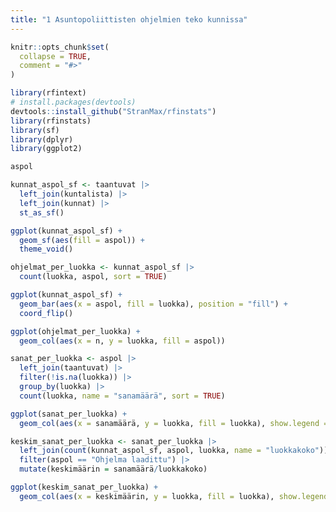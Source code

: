 ```yaml
---
title: "1 Asuntopoliittisten ohjelmien teko kunnissa"
---
```


```r
knitr::opts_chunk$set(
  collapse = TRUE,
  comment = "#>"
)
```

```r
library(rfintext)
# install.packages(devtools)
devtools::install_github("StranMax/rfinstats")
library(rfinstats)
library(sf)
library(dplyr)
library(ggplot2)
```

```r
aspol
```

```r
kunnat_aspol_sf <- taantuvat |>
  left_join(kuntalista) |>
  left_join(kunnat) |>
  st_as_sf()
```


```r
ggplot(kunnat_aspol_sf) +
  geom_sf(aes(fill = aspol)) +
  theme_void()
```

```r
ohjelmat_per_luokka <- kunnat_aspol_sf |>
  count(luokka, aspol, sort = TRUE)
```

```r
ggplot(kunnat_aspol_sf) +
  geom_bar(aes(x = aspol, fill = luokka), position = "fill") +
  coord_flip()
```


```r
ggplot(ohjelmat_per_luokka) +
  geom_col(aes(x = n, y = luokka, fill = aspol))
```

```r
sanat_per_luokka <- aspol |>
  left_join(taantuvat) |>
  filter(!is.na(luokka)) |>
  group_by(luokka) |>
  count(luokka, name = "sanamäärä", sort = TRUE)
```

```r
ggplot(sanat_per_luokka) +
  geom_col(aes(x = sanamäärä, y = luokka, fill = luokka), show.legend = FALSE)
```


```r
keskim_sanat_per_luokka <- sanat_per_luokka |>
  left_join(count(kunnat_aspol_sf, aspol, luokka, name = "luokkakoko")) |>
  filter(aspol == "Ohjelma laadittu") |>
  mutate(keskimäärin = sanamäärä/luokkakoko)
```
```r
ggplot(keskim_sanat_per_luokka) +
  geom_col(aes(x = keskimäärin, y = luokka, fill = luokka), show.legend = FALSE)
```


